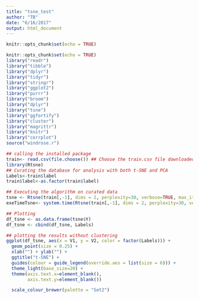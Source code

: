 ```yaml
---
title: "tsne_test"
author: "TB"
date: "6/16/2017"
output: html_document
---
```


```r
knitr::opts_chunk$set(echo = TRUE)
```
```r
knitr::opts_chunk$set(echo = TRUE)
library("readr")
library("tibble")
library("dplyr")
library("tidyr")
library("stringr")
library("ggplot2")
library("purrr")
library("broom")
library("dplyr")
library("tsne")
library("ggfortify")
library("cluster")
library("magrittr")
library("knitr")
library("corrplot")
source("windrose.r")


```

```r
## calling the installed package
train<- read.csv(file.choose()) ## Choose the train.csv file downloaded from the link above  
library(Rtsne)
## Curating the database for analysis with both t-SNE and PCA
Labels<-train$label
train$label<-as.factor(train$label)

## Executing the algorithm on curated data
tsne <- Rtsne(train[,-1], dims = 2, perplexity=30, verbose=TRUE, max_iter = 500)
exeTimeTsne<- system.time(Rtsne(train[,-1], dims = 2, perplexity=30, verbose=TRUE, max_iter = 500))

## Plotting
df_tsne <- as.data.frame(tsne$Y)
df_tsne <- cbind(df_tsne, Labels)

## plotting the results without clustering
ggplot(df_tsne, aes(x = V1, y = V2, color = factor(Labels))) +  
  geom_point(size = 0.25) +
  xlab("") + ylab("") +
  ggtitle("t-SNE") +
  guides(colour = guide_legend(override.aes = list(size = 6))) +
  theme_light(base_size=20) +
  theme(axis.text.x=element_blank(),
        axis.text.y=element_blank()) 

  scale_colour_brewer(palette = "Set2")
```
